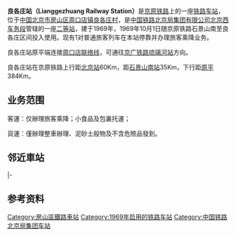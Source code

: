 {{Infobox China railway station
|车站名称 = 良各庄站
|图片 = 
|图片介绍 = 
|车站拼音 = Lianggezhuang
|英文名称 = Lianggezhuang Railway Station
|车站代码 = 14204<ref>{{cite book|title=中华人民共和国铁路车站代码（GB/T 10302-2010）|publisher=中国标准出版社|year=2010|isbn=155066140495|ignore-isbn-error=true|pages=21}}</ref>
|电报码 = LGP<ref>{{cite book|author=铁道部电子计算技术中心, 铁道部运输局|title=铁路车站站名代码表：TMIS使用|publisher=中国铁道出版社|location=北京|year=1998|isbn=9787113030995|pages=14}}</ref>
|拼音码 = LGZ
|address = {{PRC}}[[北京市|北京市]][[房山区|房山区]][[周口店镇|周口店镇]][[良各庄村|良各庄村]]
|coordinates = {{Coord|39.719115|115.937401|type:railwaystation_region:CN-11_source:GoogleMaps|display=inline,title|format=dms}}
|开通运营 = 1969年10月1日
|车站类型 = 客運<br>货运
|归属 = [[北京铁路局|北京铁路局]][[北京西车务段|北京西车务段]]
|车站等级 = [[二等站_(中国大陆)|二等站]]
|线路 = [[京原铁路|京原铁路]]、[[周口店铁路|周口店铁路]]
|月台数目= 1
|股道数目= 11
|站线配置图 = {{北京铁路车站RDT|良各庄站}}
}}
'''良各庄站（Lianggezhuang Railway Station）'''是[[京原铁路|京原铁路]]上的一座[[铁路车站|铁路车站]]，位于[[中国|中国]][[北京市|北京市]][[房山区|房山区]][[周口店镇|周口店镇]][[良各庄村|良各庄村]]，是[[中国铁路北京局集团有限公司|中国铁路北京局集团有限公司]][[北京西车务段|北京西车务段]]管辖的一座[[二等站_(中国大陆)|二等站]]，建于1969年，1969年10月1日随京原铁路石景山南至良各庄区间投入使用。现有1对普通旅客列车在本站停靠并办理旅客乘降业务。

良各庄站原平端连接[[周口店铁路|周口店联络线]]，可通往[[京广铁路|京广铁路]][[琉璃河站|琉璃河站]]方向。

良各庄站在京原铁路上行距[[北京站|北京站]]60Km，距[[石景山南站|石景山南站]]35Km，下行距[[原平站|原平]]384Km。

== 业务范围 ==

客運：仅辦理旅客乘降；小食品及包裏托運；

貨運：僅辦理整車辦理、泥砂土般物及不含危險品發到。

== 邻近車站 ==
{{start rail box}}
{{s-inop|[[燕山站_(铁路)|燕山站]]|往{{站|石景山南}}方向}}
{{s-line|[[京原鐵路|京原鐵路]]<br />{{0}}← 4km 良各庄站 13km →}}
{{s-inop|[[孤山口站|孤山口站]]|往{{站|原平}}方向}}
|-
{{s-inop|[[周口店站|周口店站]]|{{站|琉璃河}}方向}}
{{s-line|[[周口店铁路|周口店铁路]]<br />← 4km 良各庄站 {{0}}{{0}}{{0}} {{0}}{{0}}}}
{{terminus}}
{{end box}}

== 参考资料 ==
{{reflist}}

{{京原铁路}}
{{周口店铁路}}
{{北京鐵路車站}}

[[Category:房山區鐵路車站|Category:房山區鐵路車站]]
[[Category:1969年启用的铁路车站|Category:1969年启用的铁路车站]]
[[Category:中国铁路北京局集团车站|Category:中国铁路北京局集团车站]]